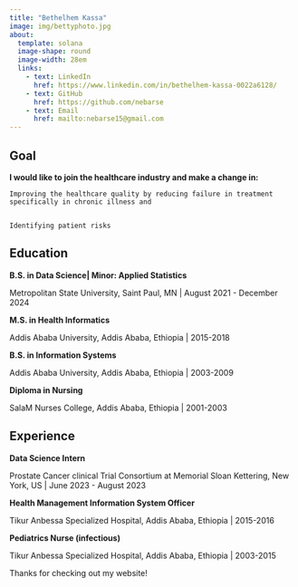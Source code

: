 ```yaml
---
title: "Bethelhem Kassa"
image: img/bettyphoto.jpg
about:
  template: solana
  image-shape: round
  image-width: 28em
  links:
    - text: LinkedIn
      href: https://www.linkedin.com/in/bethelhem-kassa-0022a6128/
    - text: GitHub
      href: https://github.com/nebarse
    - text: Email
      href: mailto:nebarse15@gmail.com
---
```


:::{#me}

## Goal

**I would like to join the healthcare industry and make a change in:**

    Improving the healthcare quality by reducing failure in treatment specifically in chronic illness and
    
    
    Identifying patient risks 

## Education

**B.S. in  Data Science| Minor: Applied Statistics**

Metropolitan State University, Saint Paul, MN | August 2021 - December 2024

**M.S. in Health Informatics**

Addis Ababa University, Addis Ababa, Ethiopia | 2015-2018

**B.S. in Information Systems**

Addis Ababa University, Addis Ababa, Ethiopia | 2003-2009

**Diploma in Nursing**

SalaM Nurses College, Addis Ababa, Ethiopia | 2001-2003

## Experience

**Data Science Intern**

Prostate Cancer clinical Trial Consortium at Memorial Sloan Kettering, 
New York, US | June 2023 - August 2023

**Health Management Information System Officer**

Tikur Anbessa Specialized Hospital, Addis Ababa, Ethiopia | 2015-2016              

**Pediatrics Nurse (infectious)	**	

Tikur Anbessa Specialized Hospital, Addis Ababa, Ethiopia | 2003-2015                                                                                  



:::

Thanks for checking out my website!
